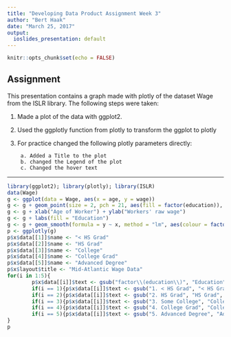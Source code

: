 ```yaml
---
title: "Developing Data Product Assignment Week 3"
author: "Bert Haak"
date: "March 25, 2017"
output:
  ioslides_presentation: default
---
```


```r
knitr::opts_chunk$set(echo = FALSE)
```

## Assignment 

This presentation contains a graph made with plotly of the dataset Wage from the ISLR library.
The following steps were taken:

1. Made a plot of the data with ggplot2.
2. Used the ggplotly function from plotly to transform the ggplot to plotly
3. For practice changed the following plotly parameters directly:

        a. Added a Title to the plot
        b. changed the Legend of the plot
        c. Changed the hover text

***

```r
library(ggplot2); library(plotly); library(ISLR)
data(Wage)
g <- ggplot(data = Wage, aes(x = age, y = wage))
g <- g + geom_point(size = 2, pch = 21, aes(fill = factor(education)), alpha = 1)
g <- g + xlab("Age of Worker") + ylab("Workers' raw wage")
g <- g + labs(fill = "Education")
g <- g + geom_smooth(formula = y ~ x, method = "lm", aes(colour = factor(education)), show.legend = FALSE)
p <- ggplotly(g)
p$x$data[[1]]$name <- "< HS Grad"
p$x$data[[2]]$name <- "HS Grad"
p$x$data[[3]]$name <- "College"
p$x$data[[4]]$name <- "College Grad"
p$x$data[[5]]$name <- "Advanced Degree"
p$x$layout$title <- "Mid-Atlantic Wage Data"
for(i in 1:5){
        p$x$data[[i]]$text <- gsub("factor\\(education\\)", "Education", p$x$data[[i]]$text)
        if(i == 1){p$x$data[[i]]$text <- gsub("1. < HS Grad", "< HS Grad", p$x$data[[i]]$text)}
        if(i == 2){p$x$data[[i]]$text <- gsub("2. HS Grad", "HS Grad", p$x$data[[i]]$text)}
        if(i == 3){p$x$data[[i]]$text <- gsub("3. Some College", "College", p$x$data[[i]]$text)}
        if(i == 4){p$x$data[[i]]$text <- gsub("4. College Grad", "College Grad", p$x$data[[i]]$text)}
        if(i == 5){p$x$data[[i]]$text <- gsub("5. Advanced Degree", "Advanced Degree", p$x$data[[i]]$text)}
}
p
```
